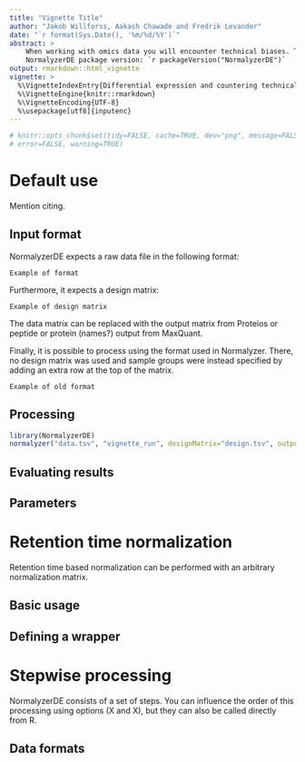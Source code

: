 ```yaml
---
title: "Vignette Title"
author: "Jakob Willforss, Aakash Chawade and Fredrik Levander"
date: "`r format(Sys.Date(), '%m/%d/%Y')`"
abstract: >
    When working with omics data you will encounter technical biases. These can often in part be remedied by using appropriate normalization approach. Normalyzer helps this process by both performing a number of readibly available normalizations as well as generating a summary document of the results.
    NormalyzerDE package version: `r packageVersion("NormalyzerDE")`
output: rmarkdown::html_vignette
vignette: >
  %\VignetteIndexEntry{Differential expression and countering technical biases using NormalyzerDE}
  %\VignetteEngine{knitr::rmarkdown}
  %\VignetteEncoding{UTF-8}
  %\usepackage[utf8]{inputenc}
---
```


```r
# knitr::opts_chunk$set(tidy=FALSE, cache=TRUE, dev="png", message=FALSE,
# error=FALSE, warning=TRUE)
```

# Default use

Mention citing.

## Input format

NormalyzerDE expects a raw data file in the following format:

```
Example of format
```

Furthermore, it expects a design matrix:

```
Example of design matrix
```

The data matrix can be replaced with the output matrix from Proteios or peptide or protein (names?) output from MaxQuant.

Finally, it is possible to process using the format used in Normalyzer. There, no design matrix was used and sample groups were instead specified by adding an extra row at the top of the matrix.

```
Example of old format
```

## Processing

```r
library(NormalyzerDE)
normalyzer("data.tsv", "vignette_run", designMatrix="design.tsv", outputDir="testout")
```

## Evaluating results

## Parameters

# Retention time normalization

Retention time based normalization can be performed with an arbitrary normalization matrix.

## Basic usage

## Defining a wrapper

# Stepwise processing

NormalyzerDE consists of a set of steps. You can influence the order of this processing using options (X and X), but they can also be called directly from R.

## Data formats


